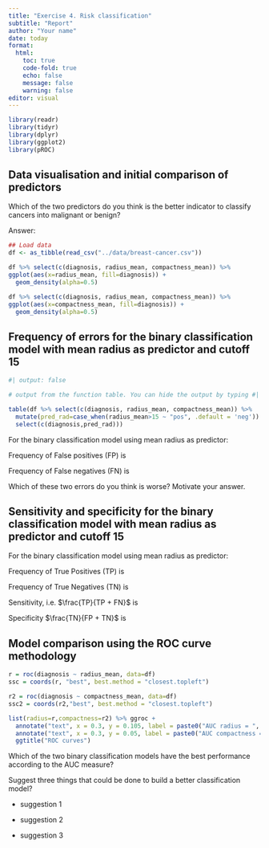```yaml
---
title: "Exercise 4. Risk classification"
subtitle: "Report"
author: "Your name"
date: today
format: 
  html:
    toc: true
    code-fold: true
    echo: false
    message: false
    warning: false
editor: visual
---
```


```r
library(readr)
library(tidyr)
library(dplyr)
library(ggplot2)
library(pROC)
```

## Data visualisation and initial comparison of predictors

Which of the two predictors do you think is the better indicator to classify cancers into malignant or benign?

Answer: <!-- TYPE YOUR ANSWER HERE -->

```r

## Load data
df <- as_tibble(read_csv("../data/breast-cancer.csv"))
```

```r
df %>% select(c(diagnosis, radius_mean, compactness_mean)) %>% 
ggplot(aes(x=radius_mean, fill=diagnosis)) +
  geom_density(alpha=0.5)

df %>% select(c(diagnosis, radius_mean, compactness_mean)) %>% 
ggplot(aes(x=compactness_mean, fill=diagnosis)) +
  geom_density(alpha=0.5)
```

## Frequency of errors for the binary classification model with mean radius as predictor and cutoff 15

```r
#| output: false

# output from the function table. You can hide the output by typing #| output: false

table(df %>% select(c(diagnosis, radius_mean, compactness_mean)) %>%
  mutate(pred_rad=case_when(radius_mean>15 ~ "pos", .default = 'neg')) %>% 
  select(c(diagnosis,pred_rad)))
```

For the binary classification model using mean radius as predictor:

Frequency of False positives (FP) is <!-- TYPE YOUR ANSWER HERE -->

Frequency of False negatives (FN) is <!-- TYPE YOUR ANSWER HERE -->

Which of these two errors do you think is worse? Motivate your answer.

<!-- TYPE YOUR ANSWER HERE -->

## Sensitivity and specificity for the binary classification model with mean radius as predictor and cutoff 15

For the binary classification model using mean radius as predictor:

Frequency of True Positives (TP) is <!-- TYPE YOUR ANSWER HERE -->

Frequency of True Negatives (TN) is <!-- TYPE YOUR ANSWER HERE -->

Sensitivity, i.e. $\frac{TP}{TP + FN}$ is <!-- TYPE YOUR ANSWER HERE -->

Specificity $\frac{TN}{FP + TN}$ is <!-- TYPE YOUR ANSWER HERE -->

## Model comparison using the ROC curve methodology

```r
r = roc(diagnosis ~ radius_mean, data=df)
ssc = coords(r, "best", best.method = "closest.topleft")

r2 = roc(diagnosis ~ compactness_mean, data=df)
ssc2 = coords(r2,"best", best.method = "closest.topleft")
```

```r
list(radius=r,compactness=r2) %>% ggroc +
  annotate("text", x = 0.3, y = 0.105, label = paste0("AUC radius = ", round(auc(r), 2))) +
  annotate("text", x = 0.3, y = 0.05, label = paste0("AUC compactness = ", round(auc(r2), 2))) +
  ggtitle("ROC curves")
```

Which of the two binary classification models have the best performance according to the AUC measure?

<!-- TYPE YOUR ANSWER HERE -->

Suggest three things that could be done to build a better classification model?

-   suggestion 1

-   suggestion 2

-   suggestion 3
